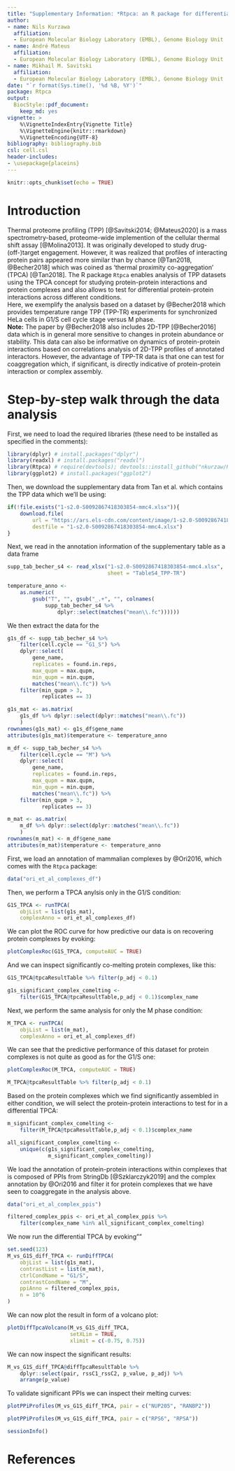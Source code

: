 ```yaml
---
title: "Supplementary Information: *Rtpca: an R package for differential thermal coaggregation analysis*"
author:
- name: Nils Kurzawa
  affiliation: 
  - European Molecular Biology Laboratory (EMBL), Genome Biology Unit
- name: André Mateus 
  affiliation: 
  - European Molecular Biology Laboratory (EMBL), Genome Biology Unit
- name: Mikhail M. Savitski
  affiliation: 
  - European Molecular Biology Laboratory (EMBL), Genome Biology Unit
date: "`r format(Sys.time(), '%d %B, %Y')`"
package: Rtpca
output:
  BiocStyle::pdf_document:
    keep_md: yes
vignette: >
    %\VignetteIndexEntry{Vignette Title}
    %\VignetteEngine{knitr::rmarkdown}
    %\VignetteEncoding{UTF-8} 
bibliography: bibliography.bib
csl: cell.csl
header-includes: 
- \usepackage{placeins}
---
```


```r
knitr::opts_chunk$set(echo = TRUE)
```

# Introduction
Thermal proteome profiling (TPP) [@Savitski2014; @Mateus2020] is a mass spectrometry-based, proteome-wide implemention of the cellular thermal shift assay [@Molina2013]. It was originally developed to study drug-(off-)target engagement. However, it was realized that profiles of interacting protein pairs appeared more similar than by chance [@Tan2018, @Becher2018] which was coined as 'thermal proximity co-aggregation' (TPCA) [@Tan2018]. The R package `Rtpca` enables analysis of TPP datasets using the TPCA concept for studying protein-protein interactions and protein complexes and also allows to test for differential protein-protein interactions across different conditions.      
Here, we exemplify the analysis based on a dataset by @Becher2018 which provides temperature range TPP (TPP-TR) experiments for synchronized HeLa cells in G1/S cell cycle stage versus M phase.             
__Note:__ The paper by @Becher2018 also includes 2D-TPP [@Becher2016] data which is in general more sensitive to changes in protein abundance or stability. This data can also be informative on dynamics of protein-protein interactions based on correlations analysis of 2D-TPP profiles of annotated interactors. However, the advantage of TPP-TR data is that one can test for coaggregation which, if significant, is directly indicative of protein-protein interaction or complex assembly.

# Step-by-step walk through the data analysis

First, we need to load the required libraries (these need to be installed as specified in the comments):

```r
library(dplyr) # install.packages("dplyr")
library(readxl) # install.packages("readxl")
library(Rtpca) # require(devtools); devtools::install_github("nkurzaw/Rtpca")
library(ggplot2) # install.packages("ggplot2")
```

Then, we download the supplementary data from Tan et al. which contains the TPP data which we'll be using:

```r
if(!file.exists("1-s2.0-S0092867418303854-mmc4.xlsx")){
    download.file(
        url = "https://ars.els-cdn.com/content/image/1-s2.0-S0092867418303854-mmc4.xlsx",
        destfile = "1-s2.0-S0092867418303854-mmc4.xlsx")
}

```
Next, we read in the annotation information of the supplementary table as a data frame

```r
supp_tab_becher_s4 <- read_xlsx("1-s2.0-S0092867418303854-mmc4.xlsx",
                                sheet = "TableS4_TPP-TR")

temperature_anno <- 
    as.numeric(
        gsub("T", "", gsub("_.+", "", colnames(
            supp_tab_becher_s4 %>% 
                dplyr::select(matches("mean\\.fc"))))))
```
We then extract the data for the 

```r
g1s_df <- supp_tab_becher_s4 %>% 
    filter(cell.cycle == "G1_S") %>% 
    dplyr::select(
        gene_name,
        replicates = found.in.reps,
        max_qupm = max.qupm,
        min_qupm = min.qupm,
        matches("mean\\.fc")) %>% 
    filter(min_qupm > 3,
           replicates == 3)
```

```r
g1s_mat <- as.matrix(
    g1s_df %>% dplyr::select(dplyr::matches("mean\\.fc"))
    )
rownames(g1s_mat) <- g1s_df$gene_name
attributes(g1s_mat)$temperature <- temperature_anno
```


```r
m_df <- supp_tab_becher_s4 %>% 
    filter(cell.cycle == "M") %>% 
    dplyr::select(
        gene_name,
        replicates = found.in.reps,
        max_qupm = max.qupm,
        min_qupm = min.qupm,
        matches("mean\\.fc")) %>% 
    filter(min_qupm > 3,
           replicates == 3)
```

```r
m_mat <- as.matrix(
    m_df %>% dplyr::select(dplyr::matches("mean\\.fc"))
    )
rownames(m_mat) <- m_df$gene_name
attributes(m_mat)$temperature <- temperature_anno
```


First, we load an annotation of mammalian complexes by @Ori2016, which comes with the `Rtpca` package:
```r
data("ori_et_al_complexes_df")
```


Then, we perform a TPCA anylsis only in the G1/S condition:

```r
G1S_TPCA <- runTPCA(
    objList = list(g1s_mat),
    complexAnno = ori_et_al_complexes_df)
```
We can plot the ROC curve for how predictive our data is on recovering protein complexes by evoking:

```r
plotComplexRoc(G1S_TPCA, computeAUC = TRUE)
```

And we can inspect significantly co-melting protein complexes, like this:
```r
G1S_TPCA@tpcaResultTable %>% filter(p_adj < 0.1)
```


```r
g1s_significant_complex_comelting <- 
    filter(G1S_TPCA@tpcaResultTable,p_adj < 0.1)$complex_name
```

Next, we perform the same analysis for only the M phase condition:

```r
M_TPCA <- runTPCA(
    objList = list(m_mat),
    complexAnno = ori_et_al_complexes_df)
```
We can see that the predictive performance of this dataset for protein complexes is not quite as good as for the G1/S one: 
```r
plotComplexRoc(M_TPCA, computeAUC = TRUE)
```

```r
M_TPCA@tpcaResultTable %>% filter(p_adj < 0.1)
```

Based on the protein complexes which we find significantly assembled in either condition, we will select the protein-protein interactions to test for in a differential TPCA:
```r
m_significant_complex_comelting <- 
    filter(M_TPCA@tpcaResultTable,p_adj < 0.1)$complex_name

all_significant_complex_comelting <- 
    unique(c(g1s_significant_complex_comelting, 
             m_significant_complex_comelting))
```

We load the annotation of protein-protein interactions within complexes that is composed of PPIs from StringDb [@Szklarczyk2019] and the complex annotation by @Ori2016 and filter it for protein complexes that we have seen to coaggregate in the analysis above.

```r
data("ori_et_al_complex_ppis")

filtered_complex_ppis <- ori_et_al_complex_ppis %>% 
    filter(complex_name %in% all_significant_complex_comelting) 
```

We now run the differential TPCA by evoking""
```r
set.seed(123)
M_vs_G1S_diff_TPCA <- runDiffTPCA(
    objList = list(g1s_mat),
    contrastList = list(m_mat),
    ctrlCondName = "G1/S",
    contrastCondName = "M",
    ppiAnno = filtered_complex_ppis, 
    n = 10^6
)
```

We can now plot the result in form of a volcano plot:

```r
plotDiffTpcaVolcano(M_vs_G1S_diff_TPCA, 
                    setXLim = TRUE,
                    xlimit = c(-0.75, 0.75))
```

We can now inspect the significant results:
```r
M_vs_G1S_diff_TPCA@diffTpcaResultTable %>% 
    dplyr::select(pair, rssC1_rssC2, p_value, p_adj) %>% 
    arrange(p_value)
```

To validate significant PPIs we can inspect their melting curves:
```r
plotPPiProfiles(M_vs_G1S_diff_TPCA, pair = c("NUP205", "RANBP2"))
```

```r
plotPPiProfiles(M_vs_G1S_diff_TPCA, pair = c("RPS6", "RPSA"))
```


```r
sessionInfo()
```

# References

